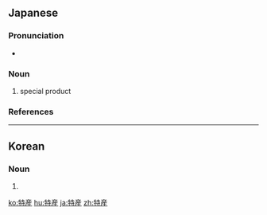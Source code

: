{{also|特產|特产}}
==Japanese==
{{ja-kanjitab|とく|さん|yomi=o}}

===Pronunciation===
* {{ja-pron|とくさん|y=o|acc=0|dev=2|acc_ref=NHK}}

===Noun===
{{ja-noun|とくさん}}

# special product

===References===
<references/>

----

==Korean==
{{ko-hanjatab}}

===Noun===
{{ko-noun|hj|hangeul=특산}}

# {{hanja form of|특산|???}}

[[ko:特産]]
[[hu:特産]]
[[ja:特産]]
[[zh:特産]]